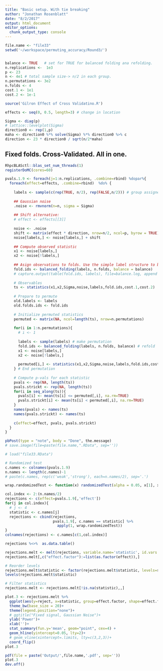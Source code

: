 ```yaml
---
title: "Basic setup. With tie breaking"
author: "Jonathan Rosenblatt"
date: "8/2/2017"
output: html_document
editor_options: 
  chunk_output_type: console
---
```




```r
file.name <- "file33"
setwd('~/workspace/permuting_accuracy/Round3/')


balance <- TRUE   # set for TRUE for balanced folding ana refolding.
n.replications <-  1e3
p <- 23
n <- 4e1 # total sample size-> n/2 in each group.
n.permutations <- 3e2
n.folds <- 4
cost.1 <- 1e1
cost.2 <- 1e-1

source('Gilron Effect of Cross Validatino.R')

effects <- seq(0, 0.5, length=3) # change in location

Sigma <- diag(p)
# lattice::levelplot(Sigma)
direction0 <- rep(1,p)
maha <- direction0 %*% solve(Sigma) %*% direction0 %>% c
direction <- 23 * direction0 / sqrt(n/2*maha)
```


## Fixed folds. Cross-Validated. All in one.
```r
RhpcBLASctl::blas_set_num_threads(1)
registerDoMC(cores=60)
```


```r
pvals.1.9 <- foreach(j=1:n.replications, .combine=rbind) %dopar%{
  foreach(effect=effects, .combine=rbind)  %do% {
    
    labels <- sample(c(rep(TRUE, n/2), rep(FALSE,n/2))) # group assignemt labels
    
    ## Gaussian noise
    .noise <- rmvnorm(n=n, sigma = Sigma)
    
    ## Shift alternative:
    # effect <- effects[[3]]
    
    noise <- .noise
    shift <- matrix(effect * direction, nrow=n/2, ncol=p, byrow = TRUE)
    noise[labels,] <- noise[labels,] + shift
    
    ## Compute observed statistic
    x1 <- noise[labels,]
    x2 <- noise[!labels,]
    
    ## Asign observations to folds. Use the simple label structure to balance folds.
    fold.ids <- balanced_folding(labels, n.folds, balance = balance)
    # capture.output(table(fold.ids, labels), file=balance.log, append = TRUE)
    
    # Observables 
    ts <- statistics(x1,x2,Sigma,noise,labels,fold.ids,cost.1,cost.2)
    
    # Prepare to permute
    old.labels <- labels
    old.folds.ids <- fold.ids
    
    # Initialize permuted statistics
    permuted <- matrix(NA, ncol=length(ts), nrow=n.permutations)
    
    for(i in 1:n.permutations){
      # i <- 1
      
      labels <- sample(labels) # make permutation
      fold.ids <- balanced_folding(labels, n.folds, balance) # refold
      x1 <- noise[labels,]
      x2 <- noise[!labels,]
      
      permuted[i,] <- statistics(x1,x2,Sigma,noise,labels,fold.ids,cost.1,cost.2)
    } # End permutation
    
    # Compute p-vals for each statistic
    pvals <- rep(NA, length(ts))
    pvals.strickt <- rep(NA, length(ts))
    for(i in seq_along(ts)){
      pvals[i] <- mean(ts[i] <= permuted[,i], na.rm=TRUE)
      pvals.strickt[i] <- mean(ts[i] < permuted[,i], na.rm=TRUE)
    }
    names(pvals) <- names(ts)
    names(pvals.strickt) <- names(ts)
    
    c(effect=effect, pvals, pvals.strickt) 
  }
} 

pbPost(type = "note", body = "Done", the.message)
# save.image(file=paste(file.name,".RData", sep=''))
```


```r
# load("file33.RData")

# Randomized test
c.names <- colnames(pvals.1.9)
n.names <- length(c.names)-1
# paste(c.names, rep(c('weak','strong'), each=n.names/2), sep='.')

wrap.randomizedTest <- function(x) randomizedTest(alpha = 0.05, x[1], x[2])

col.index <- 2:(n.names/2)
rejections <- c(effect=pvals.1.9[,'effect'])
for(j in col.index){
  # j <- 4
  statistic <- c.names[j]
  rejections <- cbind(rejections, 
                      pvals.1.9[, c.names == statistic] %>% 
                        apply(1, wrap.randomizedTest))
}
colnames(rejections) <- c.names[c(1,col.index)]

rejections %<>%  as.data.table()

rejections.melt <- melt(rejections, variable.name='statistic', id.vars = 'effect', value.name = 'reject') 
rejections.melt[,c("effect.factor"):=list(as.factor(effect)),] 

# Reorder levels
rejections.melt$statistic <- factor(rejections.melt$statistic, levels=statistic.levels)
levels(rejections.melt$statistic)

# Filter statistics
rejections.melt <- rejections.melt[!is.na(statistic),,]
```


```r
plot.3 <- rejections.melt %>% 
  ggplot(aes(y=reject, x=statistic, group=effect.factor, shape=effect.factor, color=effect.factor)) +
  theme_bw(base_size = 20)+
  theme(legend.position="none")+
  # ggtitle("Fixed signal, Gaussian Noise")+
  ylab('Power')+
  xlab('')+
  stat_summary(fun.y='mean', geom="point", cex=4) +
  geom_hline(yintercept=0.05, lty=2)+
  # geom_vline(xintercept=.limits, lty=c(3,2,3))+
  coord_flip()
plot.3

pdf(file = paste('Output/',file.name,'.pdf', sep=''))
plot.3
dev.off()
```


